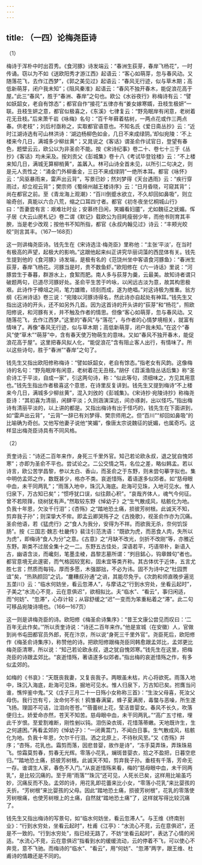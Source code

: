 ```yaml
---
---
---
```

title: （一四）论梅尧臣诗
---




（1）

梅诗于浑朴中时出苕秀。《食河豚》诗发端云：“春洲生荻芽，春岸飞杨花”，一时传诵。窃以为不如《送欧阳秀才游江西》起语云：“客心如萌芽，忽与春风动。又随落花飞，去作江西梦”，《郭之美见过》起语云：“春风无行迹，似与草木期；高低新萌芽，闭户我未知”；《阻风秦淮》起语云：“春风不独开春木，能促浪花高于屋。”此三“春风”，胜于“春洲、春岸”之句也。欧公《水谷夜行》称梅诗有云：“譬如妖韶女，老自有馀态”；都官自作“接花”五律亦有“姜女嫁寒婿，丑枝生极妍”一联。丑枝生妍之意，都官似极喜之，《东溪》七律复云：“野凫眠岸有闲意，老树着花无丑枝。”后来萧千岩《咏梅》名句：“百千年藓着枯树，一两点花或作三两点春。供老枝”；刘后村亟称之，实取都官语意也。不知名氏《爱日斋丛抄》云：“近时江湖诗选有可山林洪诗：‘湖边杨柳色如金，几日不来成绿阴。’却似宛陵：‘不上楼来今几日，满城多少柳丝黄”；又晁说之《客话》谓圣俞作试官日，登望有春色，题壁云云，欧公以为非圣俞不能。按《宋诗纪事》卷二十、卷七十三于《丛抄》《客话》均未采及。按刘贡父《彭城集》卷十八《考试毕登铨楼》云：“不上楼来知几日，满城无算柳梢黄”，盖羼入。林可山诗全首未见，以所引二句决之，则是元人贡性之：“涌金门外柳垂金，三日不来成绿阴”一绝所本耳。都官《咏怀》云：“风驱暴雨来，雷声出云背”，写景已妙；然刘梦得《天台遇雨》云：“疾行穿雨过，却立视云背”；樊宗师《蜀绵州越王楼诗序》云：“日月昏晓，可窥其背”；尚在都官之前。至《青龙海上观潮》：“百川倒蹙水欲立，不久却回如鼻吸”，则立喻奇创，真能以六合八荒，缩之口耳四寸者。都官《初冬夜坐忆桐城山行》曰：“吾妻尝有言：艰难壮时业；安慕终日闲，笑媚看妇靥”，尤如魏征之妩媚。恽子居《大云山房札记》卷二谓《默记》载欧公为目眊瘦弱少年，而他书则育其丰腴，当是老少改观；按他书不知所指，都官《永叔内翰见过》诗云：“丰颊光皎皎”则言其丰。（167—168页）

这一则讲梅尧臣诗。钱先生在《宋诗选注·梅尧臣》里称他：“主张‘平淡’，在当时有极高的声望，起极大的影响。”这跟他起来纠正讲究华丽词藻的西昆体有关。钱先生提到他的《食河豚》诗发端，是极有名的《范饶州坐中客语食河豚鱼》：“春洲生荻芽，春岸飞杨花。河豚当是时，贵不数鱼虾。”欧阳修在《六一诗话》里说：“河豚尝生于春暮，群游水上，食絮而肥。南人多与荻芽为羹，云最美。故知诗者谓只破题两句，已道尽河豚好处。圣俞平生苦于吟咏，以闲远古淡为意，故其构思极艰。此诗作于樽俎之间，笔力雄赡，顷刻而成，遂为绝唱。”对这诗极为推重。翁方纲《石洲诗话》卷三说：“宛陵以河豚诗得名，然此诗亦自起处有神耳。”钱先生又指出这诗的开头，还不如另外几首。因为这首诗的开头讲的“荻芽”和“杨花”，照欧阳修说，和河豚有关，并不触及作者的情思。但像“客心如萌芽，忽与春风动。又随落花飞，去作江西梦。”这里的“春风”与“落花”，与作者的心情梦境相关，就富有情味了。再像“春风无行迹，似与草木期；高低新萌芽，闭户我未知。”在这个“春风”使“草木”“萌芽”中，含有春天使万物萌生的意味。又如“春风不独开春木，能促浪花高于屋”。这里把春风拟人化，“能促浪花”含有阻止客人出行，有情味了。所以这些诗句，胜于“春洲”“春岸”之句了。

钱先生又指出欧阳修称梅诗：“譬如妖韶女，老自有馀态。”指老女有风韵。这像梅诗的名句：“野凫眠岸有闲意，老树着花无丑枝。”胡仔《苕溪渔隐丛话后集》称“圣俞诗工于平淡，自成一家”，引这两句诗，称：“似此等句，须细味之，方见其用意也。”钱先生指出作者极喜这个意思，在诗里反复讲到。钱先生又提到梅诗“不上楼来今几日，满城多少柳丝黄”，混入刘攽的《彭城集》。《宋诗抄·宛陵诗抄》称梅尧臣诗：“其初喜为清丽，闲肆平淡；久则涵演深远，间亦琢剥，出以怪巧。”指出梅诗有清丽平淡的，以上讲的都是。又指出梅诗有出于怪巧的，钱先生在下面讲到，如“雷声出云背”，“云背”一辞已有刘梦得、樊宗师用之。但“百川”“却回如鼻吸”的比喻确为奇创。又他写他妻子说他“笑媚”，像唐太宗说魏征的妩媚，也属奇巧。这样显出梅尧臣诗具有不同风格。

（2）

贡奎诗云：“诗还二百年来作，身死三千里外官。知己若论欧永叔，退之犹自愧郊寒”；亦即为圣俞不平也。尝试论之。二公交情之笃，名位之差，略似韩孟。若以诗言，欧公苦学昌黎，参以太白、香山，而圣俞之于东野，则未尝句摹字拟也。集中明仿孟郊之作，数既甚少，格亦不类。哀逝惜殇，着语遂多似郊者。如“慈母眼中血，未干同两乳”；“雨落入地中，珠沉入海底。赴海可见珠，入地可见水。惟人归泉下，万古知已矣”；“惯呼犹口误，似往颇心积”。“哀哉齐体人，魂气今何征。曾不若陨箨，绕树犹有声。”然取较东野《悼幼子》之“生气散成风，枯骸化为地。负我十年恩，欠汝千行泪”；《杏殇》之“踏地恐土痛，损彼芳树根。此诚天不知，剪弃我子孙”；则深挚大不侔。即孟云卿哭殇子之《古挽歌》，视圣俞作亦为沉痛。圣俞他语，若《猛虎行》之“食人为我分，安得为不祥。而欲我无杀，奈何饥馁肠”。按《三国志·魏志·杜畿传》裴注引范洗语：“既欲为虎，而恶食人肉，失所以为虎”，即梅诗“食人为分”之意。《古意》之“月缺不改光，剑折不改刚”等，亦雅近东野。斯类不过居全集十之一二。东野五古佳处，深语若平，巧语带朴，新语入古，幽语含淡，而巉刻，笔墨圭棱，昌黎志墓所谓：“刿目鉥心，钩章棘句”者也。都官意境无此邃密，而气格因较宽和，固未宜等类齐称。其古体优于近体，五言尤胜七言；然质而每钝，厚而多愿，木强鄙拙，不必为讳。固不为诗中之“杜园贾谊”矣，“热熟颜回”之讥，“鏖糟叔孙通”之诮，其能尽免乎。《次韵和师直晚步遍览五垄川》云：“临水何妨坐，看云忽滞人”，与摩诘之“行到水穷处，坐看云起时”，子美之“水流心不竞，云在意俱迟”，欲相拟比。夫“临水”、“看云”，事归闲适，而“何妨”、“忽滞”，心存计较；从容舒缓之“迟”一变而为笨重粘着之“滞”。此二句可移品宛陵诗境也。（166—167页）

这一则是讲梅尧臣的诗。欧阳修《梅圣俞诗集序》：“昔王文康公尝见而叹曰：‘二百年无此作矣。’”所以贡奎诗说：“诗还二百年来作。”他是宣城（在安徽）人，官做到尚书屯田都官员外郎，死在汴京，所以说“身死三千里外官”。尧臣死后，欧阳修作《梅圣俞诗集序》，称赞他的诗。把欧阳修跟梅尧臣同韩愈跟孟郊比，孟郊更比梅尧臣清寒，所以说：“知己若论欧永叔，退之犹自愧郊寒。”钱先生在这里，把梅尧臣的诗跟孟郊比。“哀逝惜殇，著语遂多似郊者。”指出梅的哀逝惜殇之作，有多似孟郊的。

如梅的《书哀》：“天既丧我妻，又复丧我子。两眼虽未枯，片心将欲死。雨落入地中，珠沉入海底，赴海可见珠，掘地可见水。惟人归泉下，万古知已矣。拊膺当问谁，憔悴鉴中鬼。”又《戊子三月二十一日殇小女称称三首》：“生汝父母喜，死汝父母伤。我行岂有亏，汝命何不长！鸦雏春满窠，蜂子夏满房，毒螫与恶噪，所生遂飞扬。理固不可诘，泣泪向苍苍。”“蓓蕾树上花，莹洁昔婴女。春风不长久，吹落便归土。娇爱命亦然，苍天不知苦。慈母眼中血，未干同两乳。”“高广五寸棺，埋此千岁恨。至爱割难断，刚性剉以钝。泪伤染衣斑，花惜落蒂嫩。天地既许生，生之何遽困。”再看孟郊的《悼幼子》：“一闭黄蒿门，不闻白日事。生气散成风，枯骸化为地。负我十年恩，欠尔千行泪。洒之北原上，不待秋风至。”又《杏殇》并序；“杏殇，花乳也。霜剪而落，因悲昔婴，故作是诗”，“冻手莫弄珠，弄珠珠易飞。惊霜莫剪春，剪春无光辉。零落小花乳，斓斑昔婴衣，拾之不盈把，日暮空悲归。”“踏地恐土痛，损彼芳树根。此诚天不知，剪弃我子孙。垂枝有千落，芳命无一存。谁谓生人家，春色不入门。”从哀逝惜殇来看，梅的“慈母眼中血，未干同两乳”，是比较沉痛的。至于用“雨落”“珠沉”还可见，人死长已矣，这样用比喻虽巧妙，沉痛反而不及。孟郊的诗，用花乳即花蕾来比小女，“零落小花乳”来比婴孩的夭折。“芳树根”来比婴孩的父母。因此“踏地恐土痛，损彼芳树根”，花乳的零落使芳树根痛，也使芳树根上的土痛，自然就“踏地恐土痛”了，这样就写得比较沉痛了。

钱先生又指出梅诗的写景句，如“临水何妨坐，看云忽滞人”。与王维《终南别业》：“行到水穷处，坐看云起时”，杜甫《江亭》：“水流心不竞，云在意俱迟”，还是不一致的。“行到水穷处”，指已经无路了，不妨“坐看云起时”，表达了心情的闲适。“水流心不竞，云在意俱迟”指看到水的缓缓流动，云的停着不飞，可以使心不奔竞，意不飞驰。而梅诗的“临水”、“看云”，用“何妨”、“忽滞”两字，跟王维、杜甫诗的情趣还是不同的。
